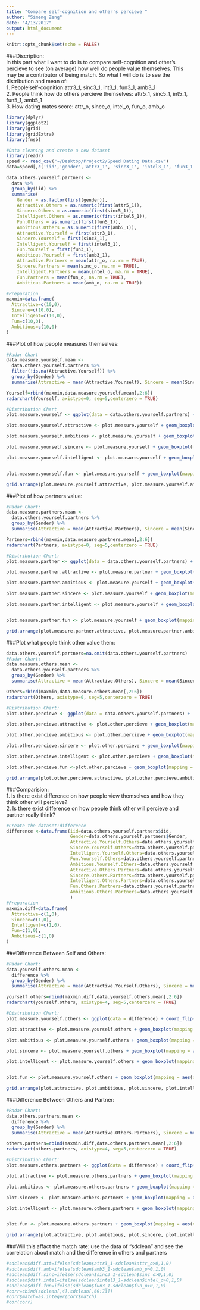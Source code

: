 ```yaml
---
title: "Compare self-cognition and other's percieve "
author: "Simeng Zeng"
date: "4/13/2017"
output: html_document
---
```


```r
knitr::opts_chunk$set(echo = FALSE)
```
###Discription:<br/>
In this part what I want to do is to compare self-cognition and other's percieve to see (on average) how well do people value themselves. This may be a contributor of being match. So what I will do is to see the distribution and mean of:<br/>
1. People'self-cognition:attr3_1, sinc3_1, int3_1, fun3_1, amb3_1 <br/>
2. People think how do others percieve themselves: attr5_1, sinc5_1, int5_1, fun5_1, amb5_1 <br/>
3. How dating mates score: attr_o, since_o, intel_o, fun_o, amb_o <br/>
```r
library(dplyr)
library(ggplot2)
library(grid)
library(gridExtra)
library(fmsb)

#Data cleaning and create a new dataset
library(readr)
speed <- read_csv("~/Desktop/Project2/Speed Dating Data.csv")
data=speed[,c('iid','gender','attr3_1', 'sinc3_1', 'intel3_1', 'fun3_1', 'amb3_1','attr5_1','sinc5_1', 'intel5_1','fun5_1', 'amb5_1','attr_o', 'sinc_o', 'intel_o', 'fun_o', 'amb_o')]

data.others.yourself.partners <-
  data %>% 
  group_by(iid) %>% 
  summarise(
    Gender = as.factor(first(gender)),
    Attractive.Others = as.numeric(first(attr5_1)), 
    Sincere.Others = as.numeric(first(sinc5_1)), 
    Intelligent.Others = as.numeric(first(intel5_1)), 
    Fun.Others = as.numeric(first(fun5_1)), 
    Ambitious.Others = as.numeric(first(amb5_1)), 
    Attractive.Yourself = first(attr3_1), 
    Sincere.Yourself = first(sinc3_1), 
    Intelligent.Yourself = first(intel3_1), 
    Fun.Yourself = first(fun3_1), 
    Ambitious.Yourself = first(amb3_1),
    Attractive.Partners = mean(attr_o, na.rm = TRUE), 
    Sincere.Partners = mean(sinc_o, na.rm = TRUE), 
    Intelligent.Partners = mean(intel_o, na.rm = TRUE), 
    Fun.Partners = mean(fun_o, na.rm = TRUE), 
    Ambitious.Partners = mean(amb_o, na.rm = TRUE))

#Preparation
maxmin=data.frame(
  Attractive=c(10,0),
  Sincere=c(10,0),
  Intelligent=c(10,0),
  Fun=c(10,0),
  Ambitious=c(10,0)
)
```

###Plot of how people measures themselves:
```r
#Radar Chart
data.measure.yourself.mean <-
  data.others.yourself.partners %>% 
  filter(!is.na(Attractive.Yourself)) %>%
  group_by(Gender) %>% 
  summarise(Attractive = mean(Attractive.Yourself), Sincere = mean(Sincere.Yourself), Intelligent = mean(Intelligent.Yourself), Fun = mean(Fun.Yourself), Ambitious = mean(Ambitious.Yourself))

Yourself=rbind(maxmin,data.measure.yourself.mean[,2:6])
radarchart(Yourself, axistype=0, seg=5,centerzero = TRUE)

#Distribution Chart
plot.measure.yourself <- ggplot(data = data.others.yourself.partners) + coord_flip()

plot.measure.yourself.attractive <- plot.measure.yourself + geom_boxplot(mapping = aes(x = Gender, y = Attractive.Yourself)) + labs(y="Attractiveness", x ="Gender", title = "How Attractive Are You?")

plot.measure.yourself.ambitious <- plot.measure.yourself + geom_boxplot(mapping = aes(x = Gender, y = Ambitious.Yourself)) + labs(y="Ambitious", x ="Gender", title = "How Ambitious Are You?")

plot.measure.yourself.sincere <- plot.measure.yourself + geom_boxplot(mapping = aes(x = Gender, y = Sincere.Yourself)) + labs(y="Sincere", x ="Gender", title = "How Sincere Are You?")

plot.measure.yourself.intelligent <- plot.measure.yourself + geom_boxplot(mapping = aes(x = Gender, y = Intelligent.Yourself)) + labs(y="Intelligent", x ="Gender", title = "How Intelligence Are You?")


plot.measure.yourself.fun <- plot.measure.yourself + geom_boxplot(mapping = aes(x = Gender, y = Fun.Yourself)) + labs(y="Fun", x ="Gender", title = "How Fun Are You?")

grid.arrange(plot.measure.yourself.attractive, plot.measure.yourself.ambitious, plot.measure.yourself.sincere, plot.measure.yourself.intelligent, plot.measure.yourself.fun, ncol = 1)
```

###Plot of how partners value:
```r
#Radar Chart:
data.measure.partners.mean <-
  data.others.yourself.partners %>% 
  group_by(Gender) %>% 
  summarise(Attractive = mean(Attractive.Partners), Sincere = mean(Sincere.Partners), Intelligent = mean(Intelligent.Partners), Fun = mean(Fun.Partners), Ambitious = mean(Ambitious.Partners))

Partners=rbind(maxmin,data.measure.partners.mean[,2:6])
radarchart(Partners, axistype=0, seg=5,centerzero = TRUE)

#Distribution Chart:
plot.measure.partner <- ggplot(data = data.others.yourself.partners) + coord_flip()

plot.measure.partner.attractive <- plot.measure.partner + geom_boxplot(mapping = aes(x = Gender, y = Attractive.Partners)) + labs(y="Attractiveness", x ="Gender", title = "How Attractive Are You for Your Partner?")

plot.measure.partner.ambitious <- plot.measure.yourself + geom_boxplot(mapping = aes(x = Gender, y = Ambitious.Partners)) + labs(y="Ambitious", x ="Gender", title = "How Ambitious Are You for Your Partner?")

plot.measure.partner.sincere <- plot.measure.yourself + geom_boxplot(mapping = aes(x = Gender, y = Sincere.Partners)) + labs(y="Sincere", x ="Gender", title = "How Sincere Are You for Your Partner?")

plot.measure.partner.intelligent <- plot.measure.yourself + geom_boxplot(mapping = aes(x = Gender, y = Intelligent.Partners)) + labs(y="Intelligent", x ="Gender", title = "How Intelligence Are You for Your Partner?")


plot.measure.partner.fun <- plot.measure.yourself + geom_boxplot(mapping = aes(x = Gender, y = Fun.Partners)) + labs(y="Fun", x ="Gender", title = "How Fun Are You for Your Partner?")

grid.arrange(plot.measure.partner.attractive, plot.measure.partner.ambitious, plot.measure.partner.sincere, plot.measure.partner.intelligent, plot.measure.partner.fun, ncol = 1)
```

###Plot what people think other value them:
```r
data.others.yourself.partners=na.omit(data.others.yourself.partners)
#Radar Chart:
data.measure.others.mean <-
  data.others.yourself.partners %>% 
  group_by(Gender) %>% 
  summarise(Attractive = mean(Attractive.Others), Sincere = mean(Sincere.Others), Intelligent = mean(Intelligent.Others), Fun = mean(Fun.Others), Ambitious = mean(Ambitious.Others))

Others=rbind(maxmin,data.measure.others.mean[,2:6])
radarchart(Others, axistype=0, seg=5,centerzero = TRUE)

#Distribution Chart:
plot.other.percieve <- ggplot(data = data.others.yourself.partners) +  coord_flip()

plot.other.percieve.attractive <- plot.other.percieve + geom_boxplot(mapping = aes(x = Gender, y = Attractive.Others)) + labs(y="Attractiveness", x ="Gender", title = "How Attractive Are You By Others?")

plot.other.percieve.ambitious <- plot.other.percieve + geom_boxplot(mapping = aes(x = Gender, y = Ambitious.Others)) + labs(y="Ambitious", x ="Gender", title = "How Ambitious Are You By Others?")

plot.other.percieve.sincere <- plot.other.percieve + geom_boxplot(mapping = aes(x = Gender, y = Sincere.Others)) + labs(y="Sincere", x ="Gender", title = "How Sincere Are You By Others?")

plot.other.percieve.intelligent <- plot.other.percieve + geom_boxplot(mapping = aes(x = Gender, y = Intelligent.Others)) + labs(y="Intelligent", x ="Gender", title = "How Intelligence Are You By Others?")

plot.other.percieve.fun <-plot.other.percieve + geom_boxplot(mapping = aes(x = Gender, y = Fun.Others)) + labs(y="Fun", x ="Gender", title = "How Fun Are You By Others?")

grid.arrange(plot.other.percieve.attractive, plot.other.percieve.ambitious, plot.other.percieve.sincere, plot.other.percieve.intelligent, plot.other.percieve.fun, ncol = 1 )

```

###Comparision: <br/>
1. Is there exist difference on how people view themselves and how they think other will percieve? <br/>
2. Is there exist difference on how people think other will percieve and partner really think? <br/>

```r
#Create the dataset:difference
difference <-data.frame(iid=data.others.yourself.partners$iid,
                        Gender=data.others.yourself.partners$Gender,
                        Attractive.Yourself.Others=data.others.yourself.partners$Attractive.Yourself-data.others.yourself.partners$Attractive.Others,
                        Sincere.Yourself.Others=data.others.yourself.partners$Sincere.Yourself-data.others.yourself.partners$Sincere.Others,
                        Intelligent.Yourself.Others=data.others.yourself.partners$Intelligent.Yourself-data.others.yourself.partners$Intelligent.Others,
                        Fun.Yourself.Others=data.others.yourself.partners$Fun.Yourself-data.others.yourself.partners$Fun.Others,
                        Ambitious.Yourself.Others=data.others.yourself.partners$Ambitious.Yourself-data.others.yourself.partners$Ambitious.Others,
                        Attractive.Others.Partners=data.others.yourself.partners$Attractive.Others-data.others.yourself.partners$Attractive.Partners,
                        Sincere.Others.Partners=data.others.yourself.partners$Sincere.Others-data.others.yourself.partners$Sincere.Partners,
                        Intelligent.Others.Partners=data.others.yourself.partners$Intelligent.Others-data.others.yourself.partners$Intelligent.Partners,
                        Fun.Others.Partners=data.others.yourself.partners$Fun.Others-data.others.yourself.partners$Fun.Partners,
                        Ambitious.Others.Partners=data.others.yourself.partners$Ambitious.Others-data.others.yourself.partners$Ambitious.Partners
                        )
#Preparation
maxmin.diff=data.frame(
  Attractive=c(1,0),
  Sincere=c(1,0),
  Intelligent=c(1,0),
  Fun=c(1,0),
  Ambitious=c(1,0)
)
```

###Difference Between Self and Others:
```r
#Radar Chart:
data.yourself.others.mean <-
  difference %>% 
  group_by(Gender) %>% 
  summarise(Attractive = mean(Attractive.Yourself.Others), Sincere = mean(Sincere.Yourself.Others), Intelligent = mean(Intelligent.Yourself.Others), Fun = mean(Fun.Yourself.Others), Ambitious = mean(Ambitious.Yourself.Others))

yourself.others=rbind(maxmin.diff,data.yourself.others.mean[,2:6])
radarchart(yourself.others, axistype=4, seg=5,centerzero = TRUE)

#Distribution Chart:
plot.measure.yourself.others <- ggplot(data = difference) + coord_flip()

plot.attractive <- plot.measure.yourself.others + geom_boxplot(mapping = aes(x = Gender, y = Attractive.Yourself.Others)) + labs(y="Attractiveness", x ="Gender", title = "Difference Between Self and Others in Attractive?")

plot.ambitious <- plot.measure.yourself.others + geom_boxplot(mapping = aes(x = Gender, y = Ambitious.Yourself.Others)) + labs(y="Ambitious", x ="Gender", title = "Difference Between Self and Others in Ambitious?")

plot.sincere <- plot.measure.yourself.others + geom_boxplot(mapping = aes(x = Gender, y = Sincere.Yourself.Others)) + labs(y="Sincere", x ="Gender", title = "Difference Between Self and Others in Sincere?")

plot.intelligent <- plot.measure.yourself.others + geom_boxplot(mapping = aes(x = Gender, y = Intelligent.Yourself.Others)) + labs(y="Intelligent", x ="Gender", title = "Difference Between Self and Others in Intelligence?")


plot.fun <- plot.measure.yourself.others + geom_boxplot(mapping = aes(x = Gender, y = Fun.Yourself.Others)) + labs(y="Fun", x ="Gender", title = "Difference Between Self and Others in Fun?")

grid.arrange(plot.attractive, plot.ambitious, plot.sincere, plot.intelligent, plot.fun, ncol = 1)
```

###Difference Between Others and Partner:
```r
#Radar Chart:
data.others.partners.mean <-
  difference %>% 
  group_by(Gender) %>% 
  summarise(Attractive = mean(Attractive.Others.Partners), Sincere = mean(Sincere.Others.Partners), Intelligent = mean(Intelligent.Others.Partners), Fun = mean(Fun.Others.Partners), Ambitious = mean(Ambitious.Others.Partners))

others.partners=rbind(maxmin.diff,data.others.partners.mean[,2:6])
radarchart(others.partners, axistype=4, seg=5,centerzero = TRUE)

#Distribution Chart:
plot.measure.others.partners <- ggplot(data = difference) + coord_flip()

plot.attractive <- plot.measure.others.partners + geom_boxplot(mapping = aes(x = Gender, y = Attractive.Others.Partners)) + labs(y="Attractiveness", x ="Gender", title = "Difference Between Others and Partner in Attractive?")

plot.ambitious <- plot.measure.others.partners + geom_boxplot(mapping = aes(x = Gender, y = Ambitious.Others.Partners)) + labs(y="Ambitious", x ="Gender", title = "Difference Between Others and Partner in Ambitious?")

plot.sincere <- plot.measure.others.partners + geom_boxplot(mapping = aes(x = Gender, y = Sincere.Others.Partners)) + labs(y="Sincere", x ="Gender", title = "Difference Between Others and Partner in Sincere?")

plot.intelligent <- plot.measure.others.partners + geom_boxplot(mapping = aes(x = Gender, y = Intelligent.Others.Partners)) + labs(y="Intelligent", x ="Gender", title = "Difference Between Others and Partner in Intelligence?")


plot.fun <- plot.measure.others.partners + geom_boxplot(mapping = aes(x = Gender, y = Fun.Others.Partners)) + labs(y="Fun", x ="Gender", title = "Difference Between Others and Partner in Fun?")

grid.arrange(plot.attractive, plot.ambitious, plot.sincere, plot.intelligent, plot.fun, ncol = 1)
```

###Will this affact the match rate: use the data of "sdclean" and see the correlation about match and the difference in others and partners

```r
#sdclean$diff.att=ifelse(sdclean$attr3_1-sdclean$attr_o>0,1,0)
#sdclean$diff.amb=ifelse(sdclean$amb3_1-sdclean$amb_o>0,1,0)
#sdclean$diff.sinc=ifelse(sdclean$sinc3_1-sdclean$sinc_o>0,1,0)
#sdclean$diff.intel=ifelse(sdclean$intel3_1-sdclean$intel_o>0,1,0)
#sdclean$diff.fun=ifelse(sdclean$fun3_1-sdclean$fun_o>0,1,0)
#corr=cbind(sdclean[,4],sdclean[,69:73])
#corr$match=as.integer(corr$match)
#cor(corr)


```
